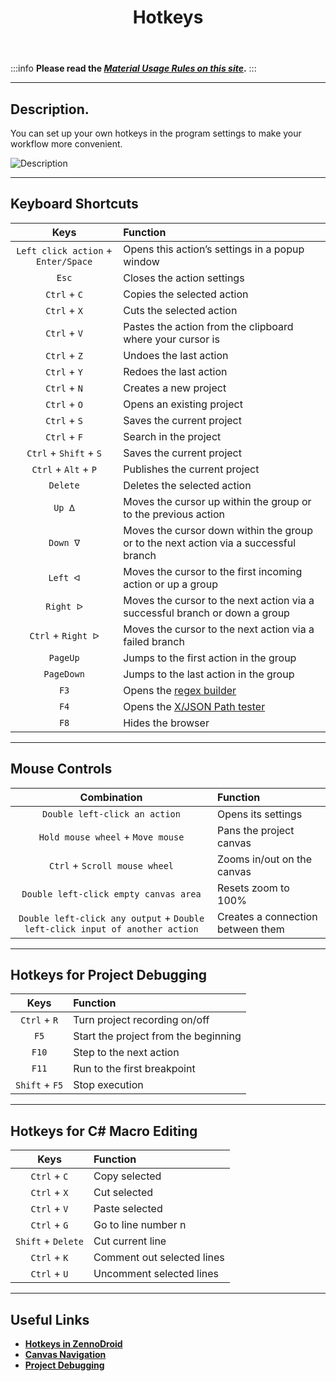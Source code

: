 ﻿---
sidebar_position: 13
title: Hotkeys
description: List of hotkeys.
---
:::info **Please read the [*Material Usage Rules on this site*](../Disclaimer).**
:::
_______________________________________________
## Description.
You can set up your own hotkeys in the program settings to make your workflow more convenient.

![Description](./assets/HotKeys/HotKeys_pic1.png)
_______________________________________________
## Keyboard Shortcuts
| Keys              | Function |
| :----------------: | :------ |
| `Left click action` + `Enter/Space` |   Opens this action’s settings in a popup window  |
| `Esc`                |   Closes the action settings   |
| `Ctrl` + `C`       | Copies the selected action   |
| `Ctrl` + `X`       |  Cuts the selected action     |
| `Ctrl` + `V`       |  Pastes the action from the clipboard where your cursor is   |
| `Ctrl` + `Z`       |  Undoes the last action   |
| `Ctrl` + `Y`       |  Redoes the last action   |
| `Ctrl` + `N`       |  Creates a new project   |
| `Ctrl` + `O`       |  Opens an existing project   |
| `Ctrl` + `S`       |  Saves the current project   |
| `Ctrl` + `F`       |  Search in the project   |
| `Ctrl` + `Shift` + `S` |  Saves the current project   |
| `Ctrl` + `Alt` + `P`   |  Publishes the current project   |
| `Delete`           |  Deletes the selected action   |
| `Up ᐃ`             |  Moves the cursor up within the group or to the previous action   |
| `Down ᐁ`           |  Moves the cursor down within the group or to the next action via a successful branch   |
| `Left ᐊ`           |  Moves the cursor to the first incoming action or up a group   |
| `Right ᐅ`          |  Moves the cursor to the next action via a successful branch or down a group   |
| `Ctrl` + `Right ᐅ` |  Moves the cursor to the next action via a failed branch  |
| `PageUp`           |  Jumps to the first action in the group   |
| `PageDown`         |  Jumps to the last action in the group   |
| `F3`               |  Opens the [regex builder](../Tools/RegEx_Tester)   |
| `F4`               |  Opens the [X/JSON Path tester](../Tools/JSON_Tester)   |
| `F8`               |  Hides the browser   |
_______________________________________________
## Mouse Controls
| Combination            | Function |
| :----------------: | :------ |
| `Double left-click an action`      |   Opens its settings   |
| `Hold mouse wheel` + `Move mouse`  |   Pans the project canvas   |
| `Ctrl` + `Scroll mouse wheel`      |  Zooms in/out on the canvas   |
| `Double left-click empty canvas area` |  Resets zoom to 100%   |
| `Double left-click any output` + `Double left-click input of another action` |  Creates a connection between them   |
_______________________________________________
## Hotkeys for Project Debugging
| Keys                | Function |
| :----------------: | :------ |
| `Ctrl` + `R`         |   Turn project recording on/off   |
| `F5`                 |    Start the project from the beginning   |
| `F10`                | Step to the next action   |
| `F11`                |  Run to the first breakpoint   |
| `Shift` + `F5`       |  Stop execution   |
_______________________________________________
## Hotkeys for C# Macro Editing
| Keys                | Function |
| :----------------: | :------ |
| `Ctrl` + `C`         |   Copy selected   |
| `Ctrl` + `X`         |   Cut selected   |
| `Ctrl` + `V`         |   Paste selected   |
| `Ctrl` + `G`         |  Go to line number n   |
| `Shift` + `Delete`   |  Cut current line   |
| `Ctrl` + `K`         |  Comment out selected lines   |
| `Ctrl` + `U`         |  Uncomment selected lines   |
_______________________________________________
## Useful Links
- [**Hotkeys in ZennoDroid**](../get-started/Hot_Keys)
- [**Canvas Navigation**](../pm/Interface/MiniMap)
- [**Project Debugging**](../pm/Debugging)